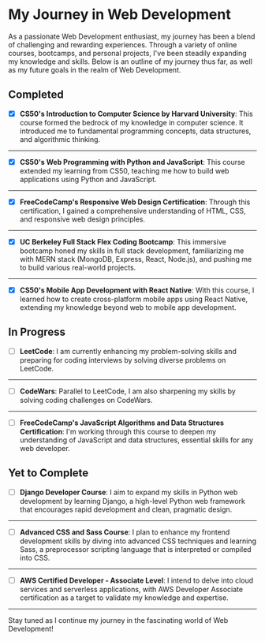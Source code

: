 # My Journey in Web Development

As a passionate Web Development enthusiast, my journey has been a blend of challenging and rewarding experiences. Through a variety of online courses, bootcamps, and personal projects, I've been steadily expanding my knowledge and skills. Below is an outline of my journey thus far, as well as my future goals in the realm of Web Development.

## Completed

- [x] **CS50's Introduction to Computer Science by Harvard University**: This course formed the bedrock of my knowledge in computer science. It introduced me to fundamental programming concepts, data structures, and algorithmic thinking.
---
- [x] **CS50's Web Programming with Python and JavaScript**: This course extended my learning from CS50, teaching me how to build web applications using Python and JavaScript.
---
- [x] **FreeCodeCamp's Responsive Web Design Certification**: Through this certification, I gained a comprehensive understanding of HTML, CSS, and responsive web design principles.
---
- [x] **UC Berkeley Full Stack Flex Coding Bootcamp**: This immersive bootcamp honed my skills in full stack development, familiarizing me with MERN stack (MongoDB, Express, React, Node.js), and pushing me to build various real-world projects.
---
- [x] **CS50's Mobile App Development with React Native**: With this course, I learned how to create cross-platform mobile apps using React Native, extending my knowledge beyond web to mobile app development.

## In Progress

- [ ] **LeetCode**: I am currently enhancing my problem-solving skills and preparing for coding interviews by solving diverse problems on LeetCode.
---
- [ ] **CodeWars**: Parallel to LeetCode, I am also sharpening my skills by solving coding challenges on CodeWars.
---
- [ ] **FreeCodeCamp's JavaScript Algorithms and Data Structures Certification**: I'm working through this course to deepen my understanding of JavaScript and data structures, essential skills for any web developer.

## Yet to Complete

- [ ] **Django Developer Course**: I aim to expand my skills in Python web development by learning Django, a high-level Python web framework that encourages rapid development and clean, pragmatic design.
---
- [ ] **Advanced CSS and Sass Course**: I plan to enhance my frontend development skills by diving into advanced CSS techniques and learning Sass, a preprocessor scripting language that is interpreted or compiled into CSS.
---
- [ ] **AWS Certified Developer - Associate Level**: I intend to delve into cloud services and serverless applications, with AWS Developer Associate certification as a target to validate my knowledge and expertise.
---
Stay tuned as I continue my journey in the fascinating world of Web Development!
